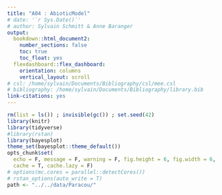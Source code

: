 ```yaml
---
title: "A04 : AbioticModel"
# date: '`r Sys.Date()`'
# author: Sylvain Schmitt & Anne Baranger
output: 
  bookdown::html_document2:
    number_sections: false
    toc: true
    toc_float: yes
  flexdashboard::flex_dashboard:
    orientation: columns
    vertical_layout: scroll
# csl: /home/sylvain/Documents/Bibliography/csl/mee.csl
# bibliography: /home/sylvain/Documents/Bibliography/library.bib
link-citations: yes
---
```


```r
rm(list = ls()) ; invisible(gc()) ; set.seed(42)
library(knitr)
library(tidyverse)
#library(rstan)
library(bayesplot)
theme_set(bayesplot::theme_default())
opts_chunk$set(
  echo = F, message = F, warning = F, fig.height = 6, fig.width = 6,
  cache = T, cache.lazy = F)
# options(mc.cores = parallel::detectCores())
# rstan_options(auto_write = T)
path <- "../../data/Paracou/"
```